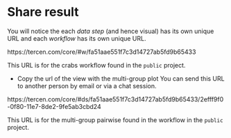 # Share result
You will notice the each _data step_ (and hence visual) has its own unique URL and each _workflow_ has its own unique URL.
 
 https://tercen.com/core/#w/fa51aae551f7c3d14727ab5fd9b65433

This URL is for the crabs workflow found in the ``public`` project.
 
* Copy the url of the view with the multi-group plot
You can send this URL to another person by email or via a chat session.

 https://tercen.com/core/#ds/fa51aae551f7c3d14727ab5fd9b65433/2efff9f0-0f80-11e7-8de2-9fe5ab3cbd24


This URL is for the multi-group pairwise found in the workflow in the ``public`` project.


